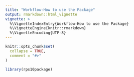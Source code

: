 ```yaml
---
title: "Workflow-How to use the Package"
output: rmarkdown::html_vignette
vignette: >
  %\VignetteIndexEntry{Workflow-How to use the Package}
  %\VignetteEngine{knitr::rmarkdown}
  %\VignetteEncoding{UTF-8}
---
```


```r
knitr::opts_chunk$set(
  collapse = TRUE,
  comment = "#>"
)
```

```r
library(rps10package)
```
